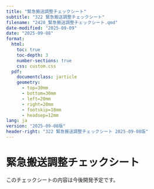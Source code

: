 ```yaml
---
title: "緊急搬送調整チェックシート"
subtitle: "322 緊急搬送調整チェックシート"
filename: "2420_緊急搬送調整チェックシート.qmd"
date-modified: "2025-09-09"
date: "2025-09-08"
format: 
  html:
    toc: true
    toc-depth: 3
    number-sections: true
    css: custom.css
  pdf:
    documentclass: jarticle
    geometry: 
      - top=30mm
      - bottom=30mm  
      - left=20mm
      - right=20mm
      - footskip=18mm
      - headsep=12mm
lang: ja
version: "2025-09-08版"
header-right: "322 緊急搬送調整チェックシート 2025-09-08版"
---
```


# 緊急搬送調整チェックシート

このチェックシートの内容は今後開発予定です。